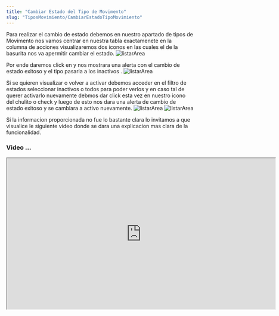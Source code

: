 ```yaml
---
title: "Cambiar Estado del Tipo de Movimento"
slug: "TiposMovimiento/CambiarEstadoTipoMovimiento"
---
```




<Tabs>
  <TabItem label="Endpoint">
    <ApiEndpoint url={`${API_BASE_URL}bodega/caracteristicas`} />
  </TabItem>
</Tabs>

Para realizar el cambio de estado debemos en nuestro apartado de tipos de Movimento nos vamos centrar en nuestra tabla exactamenete en la columna de acciones visualizaremos dos iconos en las cuales el de la basurita nos va  apermitir cambiar el estado.
<Image src={listarArea} alt="listarArea" width={3148} height={2270} />

Por ende daremos click en y nos mostrara una alerta con el cambio de estado exitoso y el tipo pasaria a los inactivos .
<Image src={listarArea} alt="listarArea" width={3148} height={2270} />

Si se quieren visualizar o volver a activar debemos acceder en el filtro de estados seleccionar inactivos o todos para poder verlos y en caso tal de querer activarlo nuevamente debmos dar click esta vez en nuestro icono del chulito o check y luego de esto nos dara una alerta de cambio de estado exitoso y se cambiara a activo nuevamente.
<Image src={listarArea} alt="listarArea" width={3148} height={2270} />
<Image src={listarArea} alt="listarArea" width={3148} height={2270} />



Si la informacion proporcionada no fue lo bastante clara lo invitamos a que visualice le siguiente video donde se dara una explicacion mas clara de la funcionalidad.

### Video ...


<div style={{ display: "flex", justifyContent: "center" }}>
  <iframe
    width="720"
    height="405"
    src="https://www.youtube.com/embed/o3ENiCB51To"
    
    title="Tutorial"
    frameBorder="0"
    allow="accelerometer; autoplay; clipboard-write; encrypted-media; gyroscope; picture-in-picture"
    allowFullScreen
  ></iframe>
</div>